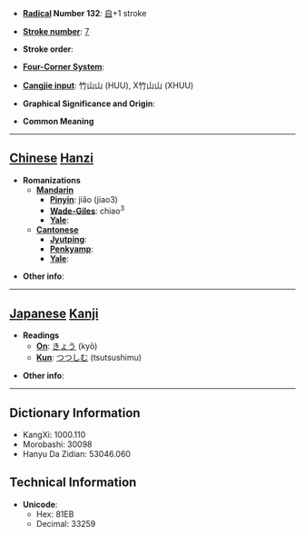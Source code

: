* '''[[Wiktionary:Chinese radical index| Radical]] Number 132''': [[Wiktionary:Chinese radical index 自|自]]+1 stroke

* '''[[Wiktionary:Chinese total strokes index|Stroke number]]''': [[Wiktionary:Chinese total strokes index 7|7]]

* '''Stroke order''': 

* '''[[Wiktionary:Chinese four corner index|Four-Corner System]]''': 

* '''[[Wiktionary:Chinese Cangjie index|Cangjie input]]''': 竹山山 (HUU), X竹山山 (XHUU)

* '''Graphical Significance and Origin''': 

* '''Common Meaning'''

----

== [[Chinese]] [[Hanzi]] ==

* '''Romanizations'''
** '''[[Mandarin]]'''
*** '''[[Pinyin]]''': jiǎo (jiao3)
*** '''[[Wade-Giles]]''': chiao<sup>3</sup>
*** '''[[Yale]]''': 
** '''[[Cantonese]]'''
*** '''[[Jyutping]]''':
*** '''[[Penkyamp]]''': 
*** '''[[Yale]]''': 

* '''Other info''': 

----

== [[Japanese]] [[Kanji]] ==

* '''Readings'''
** '''[[On]]''': [[きょう]] (kyō)
** '''[[Kun]]''': [[つつしむ]] (tsutsushimu)

* '''Other info''':  

----

== Dictionary Information ==

* KangXi: 1000.110
* Morobashi: 30098
* Hanyu Da Zidian: 53046.060

== Technical Information ==

* '''Unicode''':
** Hex: 81EB
** Decimal: 33259